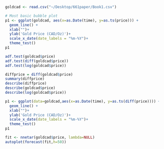 
```r
goldcad <- read.csv("~/Desktop/661paper/Book1.csv")
```

```r
# Most basic bubble plot
p1 <- ggplot(goldcad, aes(x=as.Date(time), y=as.ts(price))) +
  geom_line() + 
  xlab("")+
  ylab('Gold Price (CAD/Oz)')+
  scale_x_date(date_labels = "%m-%Y")+
  theme_test()
p1
```


```r
adf.test(goldcad$price)
adf.test(diff(goldcad$price))
adf.test(log(goldcad$price))
```

```r
diffprice = diff(goldcad$price)
summary(diffprice)
describe(diffprice)
describe(goldcad$price)
describe(log(goldcad$price))
```

```r
p1 <- ggplot(data=goldcad,aes(x=as.Date(time), y=as.ts(diff(price)))) +
  geom_line() + 
  xlab("")+
  ylab('Gold Price (CAD/Oz)')+
  scale_x_date(date_labels = "%m-%Y")+
  theme_test()
p1
```

```r
fit <- nnetar(goldcad$price, lambda=NULL)
autoplot(forecast(fit,h=50))
```

```r

```

